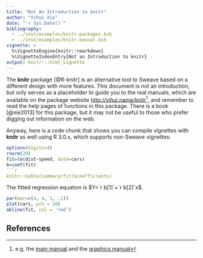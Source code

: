 ```yaml
---
title: "Not An Introduction to knitr"
author: "Yihui Xie"
date: "`r Sys.Date()`"
bibliography:
  - ../inst/examples/knitr-packages.bib
  - ../inst/examples/knitr-manual.bib
vignette: >
  %\VignetteEngine{knitr::rmarkdown}
  %\VignetteIndexEntry{Not an Introduction to knitr}
output: knitr:::html_vignette
---
```


The **knitr** package [@R-knitr] is an alternative tool to Sweave based on a
different design with more features. This document is not an introduction,
but only serves as a placeholder to guide you to the real manuals, which are
available on the package website <http://yihui.name/knitr>^[e.g. the [main
manual](http://bit.ly/117OLVl) and the [graphics
manual](http://bit.ly/114GNdP)], and remember to read the help pages of
functions in this package. There is a book [@xie2013] for this package, but
it may not be useful to those who prefer digging out information on the web.

Anyway, here is a code chunk that shows you can compile vignettes with
**knitr** as well using R 3.0.x, which supports non-Sweave vignettes:

```r
options(digits=4)
rnorm(20)
fit=lm(dist~speed, data=cars)
b=coef(fit)
```r
knitr::kable(summary(fit)$coefficients)
```

The fitted regression equation is $Y=`r b[1]`+`r b[2]`x$.

```r
par(mar=c(4, 4, 1, .1))
plot(cars, pch = 20)
abline(fit, col = 'red')
```

## References
